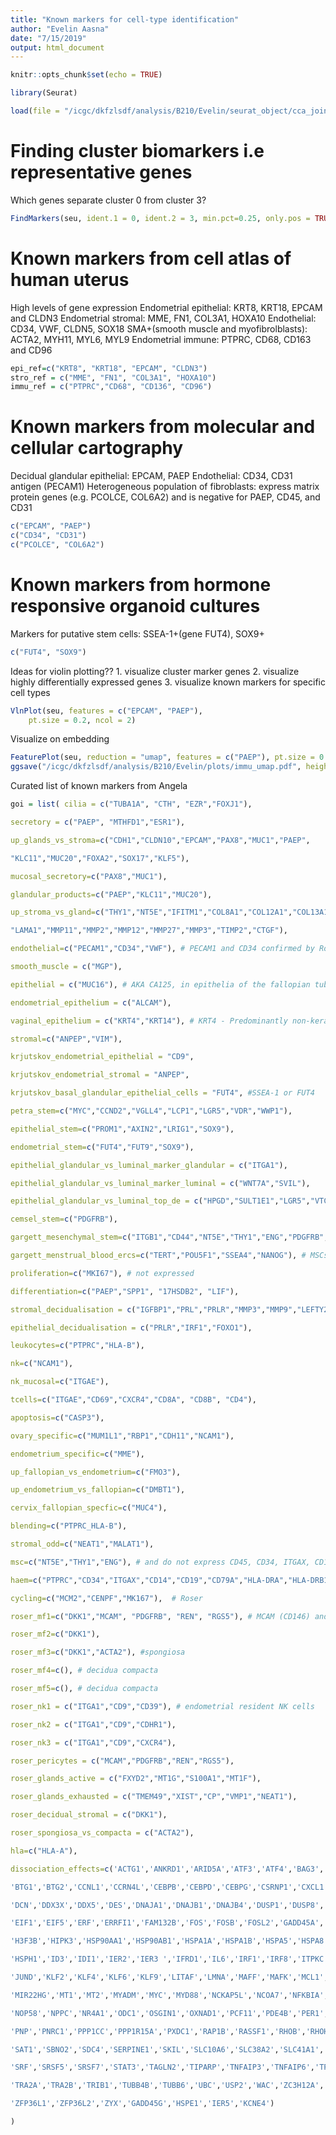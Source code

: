 ```yaml
---
title: "Known markers for cell-type identification"
author: "Evelin Aasna"
date: "7/15/2019"
output: html_document
---
```


```r
knitr::opts_chunk$set(echo = TRUE)
```

```r
library(Seurat)
```

```r
load(file = "/icgc/dkfzlsdf/analysis/B210/Evelin/seurat_object/cca_joined.RData")
```

# Finding cluster biomarkers i.e representative genes



Which genes separate cluster 0 from cluster 3?
```r
FindMarkers(seu, ident.1 = 0, ident.2 = 3, min.pct=0.25, only.pos = TRUE)[1:10,]
```


# Known markers from cell atlas of human uterus
High levels of gene expression
Endometrial epithelial: KRT8, KRT18, EPCAM and CLDN3
Endometrial stromal: MME, FN1, COL3A1, HOXA10
Endothelial: CD34, VWF, CLDN5, SOX18
SMA+(smooth muscle and myofibrolblasts): ACTA2, MYH11, MYL6, MYL9
Endometrial immune: PTPRC, CD68, CD163 and CD96

```r
epi_ref=c("KRT8", "KRT18", "EPCAM", "CLDN3")
stro_ref = c("MME", "FN1", "COL3A1", "HOXA10")
immu_ref = c("PTPRC","CD68", "CD136", "CD96")
```

# Known markers from molecular and cellular cartography
Decidual glandular epithelial: EPCAM, PAEP
Endothelial: CD34, CD31 antigen (PECAM1)
Heterogeneous population of fibroblasts: express matrix protein genes (e.g. PCOLCE, COL6A2) and is negative for PAEP, CD45, and CD31

```r
c("EPCAM", "PAEP")
c("CD34", "CD31")
c("PCOLCE", "COL6A2")
```

# Known markers from hormone responsive organoid cultures
Markers for putative stem cells: SSEA-1+(gene FUT4), SOX9+ 
```r
c("FUT4", "SOX9")
```


Ideas for violin plotting??
1. visualize cluster marker genes
2. visualize highly differentially expressed genes
3. visualize known markers for specific cell types
```r
VlnPlot(seu, features = c("EPCAM", "PAEP"), 
    pt.size = 0.2, ncol = 2)
```


Visualize on embedding 
```r
FeaturePlot(seu, reduction = "umap", features = c("PAEP"), pt.size = 0.2, ncol = 1)
ggsave("/icgc/dkfzlsdf/analysis/B210/Evelin/plots/immu_umap.pdf", height = 5, width = 5)
```

Curated list of known markers from Angela
```r
goi = list( cilia = c("TUBA1A", "CTH", "EZR","FOXJ1"),

secretory = c("PAEP", "MTHFD1","ESR1"),

up_glands_vs_stroma=c("CDH1","CLDN10","EPCAM","PAX8","MUC1","PAEP",

"KLC11","MUC20","FOXA2","SOX17","KLF5"),

mucosal_secretory=c("PAX8","MUC1"),

glandular_products=c("PAEP","KLC11","MUC20"),

up_stroma_vs_gland=c("THY1","NT5E","IFITM1","COL8A1","COL12A1","COL13A1",

"LAMA1","MMP11","MMP2","MMP12","MMP27","MMP3","TIMP2","CTGF"),

endothelial=c("PECAM1","CD34","VWF"), # PECAM1 and CD34 confirmed by Roser

smooth_muscle = c("MGP"),

epithelial = c("MUC16"), # AKA CA125, in epithelia of the fallopian tube, endometrium, endocervix and ovaries

endometrial_epithelium = c("ALCAM"),

vaginal_epithelium = c("KRT4","KRT14"), # KRT4 - Predominantly non-keratinised squamous epithelia i ectocervix and vagina, KR14 is expressed in vaginal and cervical but not in uterine epithelium

stromal=c("ANPEP","VIM"),

krjutskov_endometrial_epithelial = "CD9",

krjutskov_endometrial_stromal = "ANPEP",

krjutskov_basal_glandular_epithelial_cells = "FUT4", #SSEA-1 or FUT4

petra_stem=c("MYC","CCND2","VGLL4","LCP1","LGR5","VDR","WWP1"),

epithelial_stem=c("PROM1","AXIN2","LRIG1","SOX9"),

endometrial_stem=c("FUT4","FUT9","SOX9"),

epithelial_glandular_vs_luminal_marker_glandular = c("ITGA1"),

epithelial_glandular_vs_luminal_marker_luminal = c("WNT7A","SVIL"),

epithelial_glandular_vs_luminal_top_de = c("HPGD","SULT1E1","LGR5","VTCN1","ITGA1"),

cemsel_stem=c("PDGFRB"),

gargett_mesenchymal_stem=c("ITGB1","CD44","NT5E","THY1","ENG","PDGFRB","MCAM"),

gargett_menstrual_blood_ercs=c("TERT","POU5F1","SSEA4","NANOG"), # MSCs or stromal fibroblasts, STRO-1 has no gene symbol because no seq is available

proliferation=c("MKI67"), # not expressed

differentiation=c("PAEP","SPP1", "17HSDB2", "LIF"),

stromal_decidualisation = c("IGFBP1","PRL","PRLR","MMP3","MMP9","LEFTY2","FOXO1","IL15"), # PRLR is mainly expressed in epithelial cells (IRF1)

epithelial_decidualisation = c("PRLR","IRF1","FOXO1"),

leukocytes=c("PTPRC","HLA-B"),

nk=c("NCAM1"),

nk_mucosal=c("ITGAE"),

tcells=c("ITGAE","CD69","CXCR4","CD8A", "CD8B", "CD4"),

apoptosis=c("CASP3"),

ovary_specific=c("MUM1L1","RBP1","CDH11","NCAM1"),

endometrium_specific=c("MME"),

up_fallopian_vs_endometrium=c("FMO3"),

up_endometrium_vs_fallopian=c("DMBT1"),

cervix_fallopian_specfic=c("MUC4"),

blending=c("PTPRC_HLA-B"),

stromal_odd=c("NEAT1","MALAT1"),

msc=c("NT5E","THY1","ENG"), # and do not express CD45, CD34, ITGAX, CD14, CD19, CD79A and HLA-DR

haem=c("PTPRC","CD34","ITGAX","CD14","CD19","CD79A","HLA-DRA","HLA-DRB1"),

cycling=c("MCM2","CENPF","MK167"),  # Roser

roser_mf1=c("DKK1","MCAM", "PDGFRB", "REN", "RGS5"), # MCAM (CD146) and PDGFRB are pericyte markers

roser_mf2=c("DKK1"),

roser_mf3=c("DKK1","ACTA2"), #spongiosa

roser_mf4=c(), # decidua compacta

roser_mf5=c(), # decidua compacta

roser_nk1 = c("ITGA1","CD9","CD39"), # endometrial resident NK cells

roser_nk2 = c("ITGA1","CD9","CDHR1"),

roser_nk3 = c("ITGA1","CD9","CXCR4"),

roser_pericytes = c("MCAM","PDGFRB","REN","RGS5"),

roser_glands_active = c("FXYD2","MT1G","S100A1","MT1F"),

roser_glands_exhausted = c("TMEM49","XIST","CP","VMP1","NEAT1"),

roser_decidual_stromal = c("DKK1"),

roser_spongiosa_vs_compacta = c("ACTA2"),

hla=c("HLA-A"),

dissociation_effects=c('ACTG1','ANKRD1','ARID5A','ATF3','ATF4','BAG3','BHLHE40','BRD2',

'BTG1','BTG2','CCNL1','CCRN4L','CEBPB','CEBPD','CEBPG','CSRNP1','CXCL1','CYR61',

'DCN','DDX3X','DDX5','DES','DNAJA1','DNAJB1','DNAJB4','DUSP1','DUSP8','EGR1','EGR2',

'EIF1','EIF5','ERF','ERRFI1','FAM132B','FOS','FOSB','FOSL2','GADD45A','GCC1','GEM',

'H3F3B','HIPK3','HSP90AA1','HSP90AB1','HSPA1A','HSPA1B','HSPA5','HSPA8','HSPB1',

'HSPH1','ID3','IDI1','IER2','IER3 ','IFRD1','IL6','IRF1','IRF8','ITPKC','JUN','JUNB',

'JUND','KLF2','KLF4','KLF6','KLF9','LITAF','LMNA','MAFF','MAFK','MCL1','MIDN',

'MIR22HG','MT1','MT2','MYADM','MYC','MYD88','NCKAP5L','NCOA7','NFKBIA','NFKBIZ',

'NOP58','NPPC','NR4A1','ODC1','OSGIN1','OXNAD1','PCF11','PDE4B','PER1','PHLDA1',

'PNP','PNRC1','PPP1CC','PPP1R15A','PXDC1','RAP1B','RASSF1','RHOB','RHOH','RIPK1',

'SAT1','SBNO2','SDC4','SERPINE1','SKIL','SLC10A6','SLC38A2','SLC41A1','SOCS3','SQSTM1',

'SRF','SRSF5','SRSF7','STAT3','TAGLN2','TIPARP','TNFAIP3','TNFAIP6','TPM3','TPPP3',

'TRA2A','TRA2B','TRIB1','TUBB4B','TUBB6','UBC','USP2','WAC','ZC3H12A','ZFAND5','ZFP36',

'ZFP36L1','ZFP36L2','ZYX','GADD45G','HSPE1','IER5','KCNE4')

)
```

